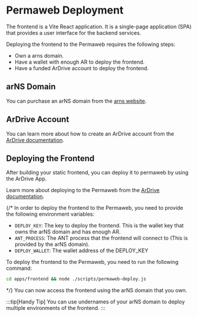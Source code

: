 # Permaweb Deployment

The frontend is a Vite React application. It is a single-page application (SPA) that provides a user interface for the backend services.

Deploying the frontend to the Permaweb requires the following steps:

- Own a arns domain.
- Have a wallet with enough AR to deploy the frontend.
- Have a funded ArDrive account to deploy the frontend.

## arNS Domain
You can purchase an arNS domain from the [arns website](https://arns.app/).

## ArDrive Account

You can learn more about how to create an ArDrive account from the [ArDrive documentation](https://docs.ardrive.io/).

## Deploying the Frontend

After building your static frontend, you can deploy it to permaweb by using the ArDrive App.

Learn more about deploying to the Permaweb from the [ArDrive documentation](https://docs.ardrive.io/docs/misc/deploy/deploy.html).


{/* In order to deploy the frontend to the Permaweb, you need to provide the following environment variables:

- `DEPLOY_KEY`: The key to deploy the frontend. This is the wallet key that owns the arNS domain and has enough AR.
- `ANT_PROCESS`: The ANT process that the frontend will connect to (This is provided by the arNS domain).
- `DEPLOY_WALLET`: The wallet address of the DEPLOY_KEY

To deploy the frontend to the Permaweb, you need to run the following command:

```bash [Terminal]
cd apps/frontend && node ./scripts/permaweb-deploy.js
```
 */}
You can now access the frontend using the arNS domain that you own.

:::tip[Handy Tip]
You can use undernames of your arNS domain to deploy multiple environments of the frontend.
:::